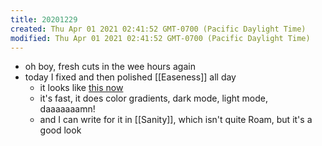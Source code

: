 ```yaml
---
title: 20201229
created: Thu Apr 01 2021 02:41:52 GMT-0700 (Pacific Daylight Time)
modified: Thu Apr 01 2021 02:41:52 GMT-0700 (Pacific Daylight Time)
---
```

- oh boy, fresh cuts in the wee hours again
- today I fixed and then polished [[Easeness]] all day
    - it looks like [this now](https://easeness.biz)
    - it's fast, it does color gradients, dark mode, light mode, daaaaaaamn!
    - and I can write for it in [[Sanity]], which isn't quite Roam, but it's a good look
